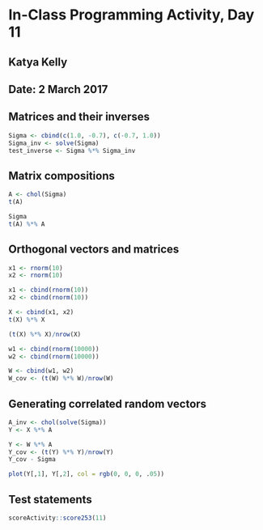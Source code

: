 # In-Class Programming Activity, Day 11

## Katya Kelly
## Date: 2 March 2017

## Matrices and their inverses
```r
Sigma <- cbind(c(1.0, -0.7), c(-0.7, 1.0))
Sigma_inv <- solve(Sigma)
test_inverse <- Sigma %*% Sigma_inv
```

## Matrix compositions
```r
A <- chol(Sigma)
t(A)

Sigma
t(A) %*% A
```

## Orthogonal vectors and matrices
```r
x1 <- rnorm(10)
x2 <- rnorm(10)

x1 <- cbind(rnorm(10))
x2 <- cbind(rnorm(10))

X <- cbind(x1, x2)
t(X) %*% X

(t(X) %*% X)/nrow(X)

w1 <- cbind(rnorm(10000))
w2 <- cbind(rnorm(10000))

W <- cbind(w1, w2)
W_cov <- (t(W) %*% W)/nrow(W)
```

## Generating correlated random vectors
```r
A_inv <- chol(solve(Sigma))
Y <- X %*% A

Y <- W %*% A
Y_cov <- (t(Y) %*% Y)/nrow(Y)
Y_cov - Sigma

plot(Y[,1], Y[,2], col = rgb(0, 0, 0, .05))
```



## Test statements

```r
scoreActivity::score253(11)
```